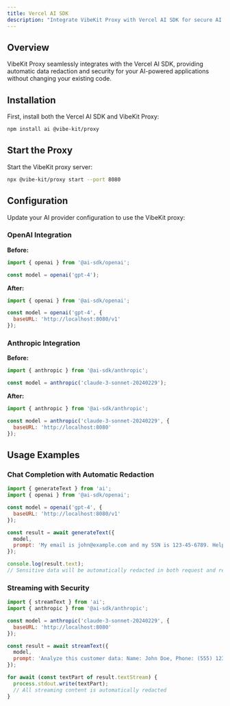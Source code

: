```yaml
---
title: Vercel AI SDK
description: "Integrate VibeKit Proxy with Vercel AI SDK for secure AI applications"
---
```


## Overview

VibeKit Proxy seamlessly integrates with the Vercel AI SDK, providing automatic data redaction and security for your AI-powered applications without changing your existing code.

## Installation

First, install both the Vercel AI SDK and VibeKit Proxy:

```bash
npm install ai @vibe-kit/proxy
```

## Start the Proxy

Start the VibeKit proxy server:

```bash
npx @vibe-kit/proxy start --port 8080
```

## Configuration

Update your AI provider configuration to use the VibeKit proxy:

### OpenAI Integration

**Before:**
```javascript
import { openai } from '@ai-sdk/openai';

const model = openai('gpt-4');
```

**After:**
```javascript
import { openai } from '@ai-sdk/openai';

const model = openai('gpt-4', {
  baseURL: 'http://localhost:8080/v1'
});
```

### Anthropic Integration

**Before:**
```javascript
import { anthropic } from '@ai-sdk/anthropic';

const model = anthropic('claude-3-sonnet-20240229');
```

**After:**
```javascript
import { anthropic } from '@ai-sdk/anthropic';

const model = anthropic('claude-3-sonnet-20240229', {
  baseURL: 'http://localhost:8080'
});
```

## Usage Examples

### Chat Completion with Automatic Redaction

```javascript
import { generateText } from 'ai';
import { openai } from '@ai-sdk/openai';

const model = openai('gpt-4', {
  baseURL: 'http://localhost:8080/v1'
});

const result = await generateText({
  model,
  prompt: 'My email is john@example.com and my SSN is 123-45-6789. Help me with privacy best practices.',
});

console.log(result.text);
// Sensitive data will be automatically redacted in both request and response
```

### Streaming with Security

```javascript
import { streamText } from 'ai';
import { anthropic } from '@ai-sdk/anthropic';

const model = anthropic('claude-3-sonnet-20240229', {
  baseURL: 'http://localhost:8080'
});

const result = await streamText({
  model,
  prompt: 'Analyze this customer data: Name: John Doe, Phone: (555) 123-4567, Account: 1234567890',
});

for await (const textPart of result.textStream) {
  process.stdout.write(textPart);
  // All streaming content is automatically redacted
}
```